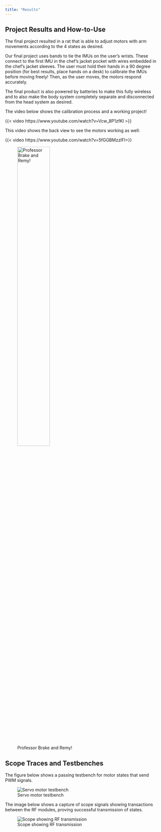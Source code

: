 ```yaml
---
title: "Results"
---
```


## Project Results and How-to-Use
The final project resulted in a rat that is able to adjust motors with arm movements according to the 4 states as desired. 

Our final project uses bands to tie the IMUs on the user’s wrists. These connect to the first IMU in the chef’s jacket pocket with wires embedded in the chef’s jacket sleeves. The user must hold their hands in a 90 degree position (for best results, place hands on a desk) to calibrate the IMUs before moving freely! Then, as the user moves, the motors respond accurately. 

The final product is also powered by batteries to make this fully wireless and to also make the body system completely separate and disconnected from the head system as desired. 

The video below shows the calibration process and a working project! 

{{< video https://www.youtube.com/watch?v=Vcw_8P1zfKI >}}


This video shows the back view to see the motors working as well: 

{{< video https://www.youtube.com/watch?v=5fGGBMzzlFI>}}

![Professor Brake and Remy!](brake.jpg){ width=50% }



## Scope Traces and Testbenches 

The figure below shows a passing testbench for motor states that send PWM signals. 

![Servo motor testbench](servowaves.jpg)

The image below shows a capture of scope signals showing transactions between the RF modules, proving successful transmission of states.

![Scope showing RF transmission](rfscope.jpg)



